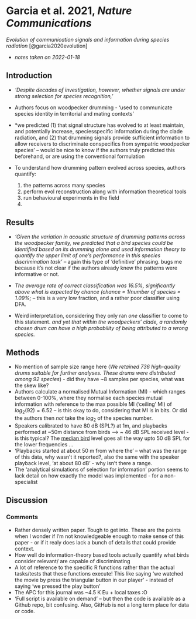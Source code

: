 # Garcia et al. 2021, *Nature Communications*

\chaptermark{Evolution of woodpecker drumming}

*Evolution of communication signals and information during species radiation* [@garcia2020evolution]

- *notes taken on 2022-01-18*

## Introduction

* *'Despite decades of investigation, however, whether signals are under strong selection for species recognition,'*
* Authors focus on woodpecker drumming - 'used to communicate species identity in territorial and mating contexts'
* *we predicted (1) that signal structure has
evolved to at least maintain, and potentially increase, speciesspecific information during the clade radiation, and (2) that drumming signals provide sufficient information to allow receivers to discriminate conspecifics from sympatric woodpecker species' -- would be nice to know if the authors truly predicted this beforehand, or are using the conventional formulation

* To understand how drumming pattern evolved across species, authors quantify:
	1. the patterns across many species
	2. perform evol reconstruction along with information theoretical tools 
	3. run behavioural experiments in the field
	4. 

## Results

* *'Given the variation in acoustic structure of drumming patterns across the woodpecker family, we predicted that a bird species could be identified based on its drumming alone and used information theory to quantify the upper limit of one’s performance in this species discrimination task'* -- again this type of 'definitive' phrasing. bugs me because it's not clear if the authors already knew the patterns were informative or not. 

* *The average rate of correct classification was 16.5%, significantly above what is expected by chance (chance = 1/number of species = 1.09%;* -- this is a very low fraction, and a rather poor classifier using DFA. 

* Weird interpretation, considering they only ran *one* classifier to come to this statement. *and yet that within the woodpeckers’ clade, a randomly chosen drum can have a high probability of being attributed to a wrong species.*

## Methods

* No mention of sample size range here (*We retained 736 high-quality drums suitable for further analyses. These drums were distributed among 92 species*) - did they have ~8 samples per species, what was the skew like? 
* Authors calculate a normalised Mutual Information (MI) - which ranges between 0-100%, where they normalise each species mutual information with reference to the max possible MI ('ceiling' MI) of $log_{2}(92)=6.52$ -- is this okay to do, considering that MI is in bits. Or did the authors then *not* take the $log_{2}$ of the species number.
* Speakers calibrated to have 80 dB (SPL?) at 1m, and playbacks performed at ~50m distance from birds --> ~ 46 dB SPL received level - is this typical? The [median bird](https://www.researchgate.net/figure/Bird-Hearing-Thresholds-Median-bird-hearing-thresholds-from-49-bird-species-measured_fig5_228381219) level goes all the way upto 50 dB SPL for the lower frequencies ...
* 'Playbacks started at about 50 m from where the' -- what was the range of this data, why wasn't it reported?, also the same with the speaker playback level, 'at about 80 dB ' - why isn't there a range.
* The 'analytical simulations of selection for information' portion seems to lack detail on how exactly the model was implemented - for a non-specialist

## Discussion 


### Comments
* Rather densely written paper. Tough to get into. These are the points when I wonder if I'm not knowledgeable enough to make sense of this paper - or if it realy does lack a bunch of details that could provide context. 
* How well do information-theory based tools actually quantify what birds consider relevant/ are capable of discriminating
* A lot of reference to the specific R functions rather than the actual tasks/tests that these functions execute! This like saying 'we watched the movie by press the triangular button in our player' - instead of saying 'we pressed the play button'
* The APC for this journal was ~4.5 K Eu + local taxes :O
* 'Full script is available on demand' -- but then the code is available as a Github repo, bit confusing. Also, GitHub is not a long term place for data or code.
